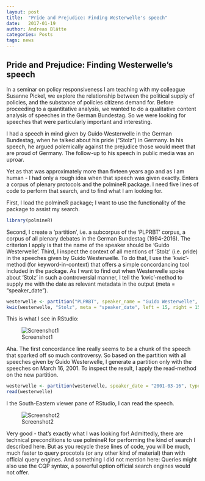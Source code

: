 ```yaml
---
layout: post
title:  "Pride and Prejudice: Finding Westerwelle's speech"
date:   2017-01-19
author: Andreas Blätte
categories: Posts
tags: news
---
```


## Pride and Prejudice: Finding Westerwelle's speech

In a seminar on policy responsiveness I am teaching with my colleague Susanne Pickel, we explore the relationship between the political supply of policies, and the substance of policies citizens demand for. Before proceeding to a quantitative analysis, we wanted to do a qualitative content analysis of speeches in the German Bundestag. So we were looking for speeches that were particularly important and interesting.

I had a speech in mind given by Guido Westerwelle in the German Bundestag, when he talked about his pride ("Stolz") in Germany. In his speech, he argued polemically against the prejudice those would meet that are proud of Germany. The follow-up to his speech in public media was an uproar.

Yet as that was approximately more than fivteen years ago and as I am human - I had only a rough idea when that speech was given exactly. Enters a corpus of plenary protocols and the polmineR package. I need five lines of code to perform that search, and to find what I am looking for.

First, I load the polmineR package; I want to use the functionality of the package to assist my search. 

```r
library(polmineR)
```

Second, I create a 'partition', i.e. a subcorpus of the 'PLPRBT' corpus, a corpus of all plenary debates in the German Bundestag (1994-2016). The criterion I apply is that the name of the speaker should be 'Guido Westerwelle'. Third, I inspect the context of all mentions of 'Stolz' (i.e. pride) in the speeches given by Guido Westerwelle. To do that, I use the 'kwic'-method (for keyword-in-context) that offers a simple concordancing tool included in the package. As I want to find out when Westerwelle spoke about 'Stolz' in such a controversial manner, I tell the 'kwic'-method to supply me with the date as relevant metadata in the output (meta = "speaker_date").

```r
westerwelle <- partition("PLPRBT", speaker_name = "Guido Westerwelle", type = "plpr")
kwic(westerwelle, "Stolz", meta = "speaker_date", left = 15, right = 15)
```

This is what I see in RStudio:

![Screenshot1](/assets/screenshot_rstudio_kwic_westerwelle.jpg)

Aha. The first concordance line really seems to be a chunk of the speech that sparked off so much controversy. So based on the partition with all speeches given by Guido Westerwelle, I generate a partition only with the speeches on March 16, 2001. To inspect the result, I apply the read-method on the new partition.

```r
westerwelle <- partition(westerwelle, speaker_date = "2001-03-16", type = "plpr")
read(westerwelle)
```

I the South-Eastern viewer pane of RStudio, I can read the speech. 

![Screenshot2](/assets/screenshot_rstudio_read_westerwelle.jpg)

Very good - that's exactly what I was looking for! Admittedly, there are technical preconditions to use polmineR for performing the kind of search I described here. But as you recycle these lines of code, you will be much, much faster to query procotols (or any other kind of material) than with official query engines. And something I did not mention here: Queries might also use the CQP syntax, a powerful option official search engines would not offer.